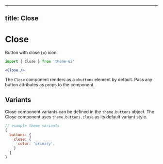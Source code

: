 
---
title: Close
---

# Close

Button with close (×) icon.

```js
import { Close } from 'theme-ui'
```

```jsx live=true
<Close />
```

The `Close` component renders as a `<button>` element by default. Pass any button attributes as props to the component.

## Variants

Close component variants can be defined in the `theme.buttons` object.
The Close component uses `theme.buttons.close` as its default variant style.

```js
// example theme variants
{
  buttons: {
    close: {
      color: 'primary',
    }
  }
}
```